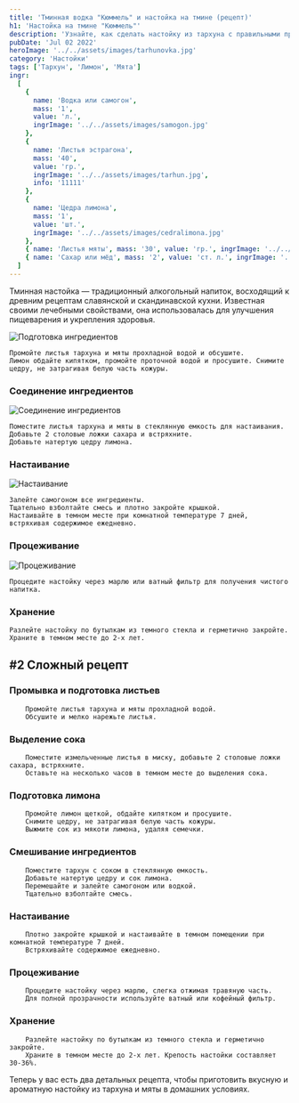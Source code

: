 ```yaml
---
title: 'Тминная водка "Кюммель" и настойка на тмине (рецепт)'
h1: 'Настойка на тмине "Кюммель"'
description: 'Узнайте, как сделать настойку из тархуна с правильными пропорциями ингредиентов и пошаговым рецептом. Настойка на душистых травах с лимоном пьется мягко 👍. Отличные рецепты на основе самогона ждут вас!'
pubDate: 'Jul 02 2022'
heroImage: '../../assets/images/tarhunovka.jpg'
category: 'Настойки'
tags: ['Тархун', 'Лимон', 'Мята']
ingr:
  [
    {
      name: 'Водка или самогон',
      mass: '1',
      value: 'л.',
      ingrImage: '../../assets/images/samogon.jpg'
    },
    {
      name: 'Листья эстрагона',
      mass: '40',
      value: 'гр.',
      ingrImage: '../../assets/images/tarhun.jpg',
      info: '11111'
    },
    {
      name: 'Цедра лимона',
      mass: '1',
      value: 'шт.',
      ingrImage: '../../assets/images/cedralimona.jpg'
    },
    { name: 'Листья мяты', mass: '30', value: 'гр.', ingrImage: '../../assets/images/myata.jpg' },
    { name: 'Сахар или мёд', mass: '2', value: 'ст. л.', ingrImage: '../../assets/images/med.jpg' }
  ]
---
```



Тминная настойка — традиционный алкогольный напиток, восходящий к древним рецептам славянской и скандинавской кухни. Известная своими лечебными свойствами, она использовалась для улучшения пищеварения и укрепления здоровья.

<Image src={img1} formats='avif' alt='Подготовка ингредиентов' />

    Промойте листья тархуна и мяты прохладной водой и обсушите.
    Лимон обдайте кипятком, промойте проточной водой и просушите. Снимите цедру, не затрагивая белую часть кожуры.

### Соединение ингредиентов

<Image src={img2} formats='avif' alt='Соединение ингредиентов' />

    Поместите листья тархуна и мяты в стеклянную емкость для настаивания.
    Добавьте 2 столовые ложки сахара и встряхните.
    Добавьте натертую цедру лимона.

### Настаивание

<Image src={img3} formats='avif' alt='Настаивание' />

    Залейте самогоном все ингредиенты.
    Тщательно взболтайте смесь и плотно закройте крышкой.
    Настаивайте в темном месте при комнатной температуре 7 дней, встряхивая содержимое ежедневно.

### Процеживание

<Image src={img4} formats='avif' alt='Процеживание' />

    Процедите настойку через марлю или ватный фильтр для получения чистого напитка.

### Хранение

    Разлейте настойку по бутылкам из темного стекла и герметично закройте.
    Храните в темном месте до 2-х лет.

## #2 Сложный рецепт

### Промывка и подготовка листьев

        Промойте листья тархуна и мяты прохладной водой.
        Обсушите и мелко нарежьте листья.

### Выделение сока

        Поместите измельченные листья в миску, добавьте 2 столовые ложки сахара, встряхните.
        Оставьте на несколько часов в темном месте до выделения сока.

### Подготовка лимона

        Промойте лимон щеткой, обдайте кипятком и просушите.
        Снимите цедру, не затрагивая белую часть кожуры.
        Выжмите сок из мякоти лимона, удаляя семечки.

### Смешивание ингредиентов

        Поместите тархун с соком в стеклянную емкость.
        Добавьте натертую цедру и сок лимона.
        Перемешайте и залейте самогоном или водкой.
        Тщательно взболтайте смесь.

### Настаивание

        Плотно закройте крышкой и настаивайте в темном помещении при комнатной температуре 7 дней.
        Встряхивайте содержимое ежедневно.

### Процеживание

        Процедите настойку через марлю, слегка отжимая травяную часть.
        Для полной прозрачности используйте ватный или кофейный фильтр.

### Хранение

        Разлейте настойку по бутылкам из темного стекла и герметично закройте.
        Храните в темном месте до 2-х лет. Крепость настойки составляет 30-36%.

Теперь у вас есть два детальных рецепта, чтобы приготовить вкусную и ароматную настойку из тархуна и мяты в домашних условиях.

